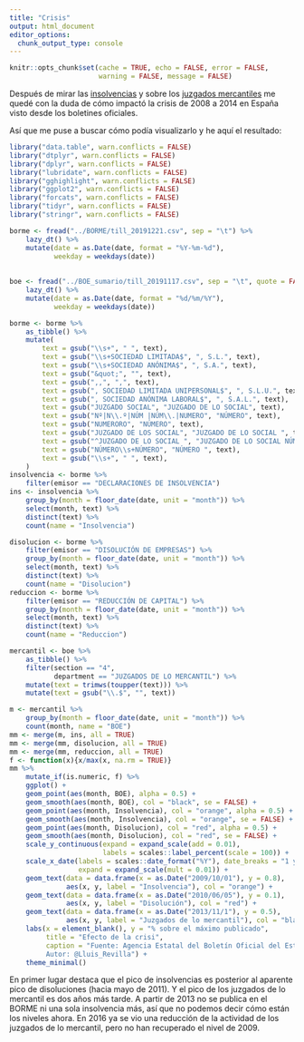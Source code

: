 ```yaml
---
title: "Crisis"
output: html_document
editor_options: 
  chunk_output_type: console
---
```


```r
knitr::opts_chunk$set(cache = TRUE, echo = FALSE, error = FALSE, 
                      warning = FALSE, message = FALSE)
```

Después de mirar las [insolvencias](insolvencia.html) y sobre los [juzgados mercantiles](Departamentos.html#juzgados-de-lo-mercantil) me quedé con la duda de cómo impactó la crisis de 2008 a 2014 en España visto desde los boletines oficiales.

Así que me puse a buscar cómo podía visualizarlo y he aquí el resultado:

```r
library("data.table", warn.conflicts = FALSE)
library("dtplyr", warn.conflicts = FALSE)
library("dplyr", warn.conflicts = FALSE)
library("lubridate", warn.conflicts = FALSE)
library("gghighlight", warn.conflicts = FALSE)
library("ggplot2", warn.conflicts = FALSE)
library("forcats", warn.conflicts = FALSE)
library("tidyr", warn.conflicts = FALSE)
library("stringr", warn.conflicts = FALSE)

borme <- fread("../BORME/till_20191221.csv", sep = "\t") %>% 
    lazy_dt() %>% 
    mutate(date = as.Date(date, format = "%Y-%m-%d"),
           weekday = weekdays(date))
    
    
boe <- fread("../BOE_sumario/till_20191117.csv", sep = "\t", quote = FALSE) %>% 
    lazy_dt() %>% 
    mutate(date = as.Date(date, format = "%d/%m/%Y"),
           weekday = weekdays(date))

```

```r
borme <- borme %>% 
    as_tibble() %>% 
    mutate(
        text = gsub("\\s+", " ", text),
        text = gsub("\\s+SOCIEDAD LIMITADA$", ", S.L.", text),
        text = gsub("\\s+SOCIEDAD ANÓNIMA$", ", S.A.", text),
        text = gsub("&quot;", "", text),
        text = gsub(",,", ",", text),
        text = gsub(", SOCIEDAD LIMITADA UNIPERSONAL$", ", S.L.U.", text),
        text = gsub(", SOCIEDAD ANÓNIMA LABORAL$", ", S.A.L.", text),
        text = gsub("JUZGADO SOCIAL", "JUZGADO DE LO SOCIAL", text),
        text = gsub("Nº|N\\.º|NÚM |NÚM\\.|NUMERO", "NÚMERO", text),
        text = gsub("NUMERORO", "NÚMERO", text),
        text = gsub("JUZGADO DE LOS SOCIAL", "JUZGADO DE LO SOCIAL ", text),
        text = gsub("^JUZGADO DE LO SOCIAL ", "JUZGADO DE LO SOCIAL NÚMERO ", text),
        text = gsub("NÚMERO\\s+NÚMERO", "NÚMERO ", text),
        text = gsub("\\s+", " ", text),
    )
insolvencia <- borme %>% 
    filter(emisor == "DECLARACIONES DE INSOLVENCIA")
ins <- insolvencia %>% 
    group_by(month = floor_date(date, unit = "month")) %>% 
    select(month, text) %>% 
    distinct(text) %>% 
    count(name = "Insolvencia")

disolucion <- borme %>% 
    filter(emisor == "DISOLUCIÓN DE EMPRESAS") %>% 
    group_by(month = floor_date(date, unit = "month")) %>% 
    select(month, text) %>% 
    distinct(text) %>% 
    count(name = "Disolucion")
reduccion <- borme %>% 
    filter(emisor == "REDUCCIÓN DE CAPITAL") %>% 
    group_by(month = floor_date(date, unit = "month")) %>% 
    select(month, text) %>% 
    distinct(text) %>% 
    count(name = "Reduccion")
```

```r
mercantil <- boe %>% 
    as_tibble() %>% 
    filter(section == "4",
           department == "JUZGADOS DE LO MERCANTIL") %>% 
    mutate(text = trimws(toupper(text))) %>% 
    mutate(text = gsub("\\.$", "", text))

m <- mercantil %>% 
    group_by(month = floor_date(date, unit = "month")) %>% 
    count(month, name = "BOE")
mm <- merge(m, ins, all = TRUE)
mm <- merge(mm, disolucion, all = TRUE)
mm <- merge(mm, reduccion, all = TRUE)
f <- function(x){x/max(x, na.rm = TRUE)}
mm %>% 
    mutate_if(is.numeric, f) %>% 
    ggplot() +
    geom_point(aes(month, BOE), alpha = 0.5) +
    geom_smooth(aes(month, BOE), col = "black", se = FALSE) +
    geom_point(aes(month, Insolvencia), col = "orange", alpha = 0.5) +
    geom_smooth(aes(month, Insolvencia), col = "orange", se = FALSE) +
    geom_point(aes(month, Disolucion), col = "red", alpha = 0.5) +
    geom_smooth(aes(month, Disolucion), col = "red", se = FALSE) +
    scale_y_continuous(expand = expand_scale(add = 0.01), 
                       labels = scales::label_percent(scale = 100)) +
    scale_x_date(labels = scales::date_format("%Y"), date_breaks = "1 year", 
                 expand = expand_scale(mult = 0.01)) +
    geom_text(data = data.frame(x = as.Date("2009/10/01"), y = 0.8), 
              aes(x, y, label = "Insolvencia"), col = "orange") +
    geom_text(data = data.frame(x = as.Date("2010/06/05"), y = 0.1), 
              aes(x, y, label = "Disolución"), col = "red") +
    geom_text(data = data.frame(x = as.Date("2013/11/1"), y = 0.5), 
              aes(x, y, label = "Juzgados de lo mercantil"), col = "black") +
    labs(x = element_blank(), y = "% sobre el máximo publicado",
         title = "Efecto de la crisi",
         caption = "Fuente: Agencia Estatal del Boletín Oficial del Estado\r
         Autor: @Lluis_Revilla") +
    theme_minimal()
```

En primer lugar destaca que el pico de insolvencias es posterior al aparente pico de disoluciones (hacia mayo de 2011).
Y el pico de los juzgados de lo mercantil es dos años más tarde.
A partir de 2013 no se publica en el BORME ni una sola insolvencia más, así que no podemos decir cómo están los niveles ahora.
En 2016 ya se vio una reducción de la actividad de los juzgados de lo mercantil, pero no han recuperado el nivel de 2009.
